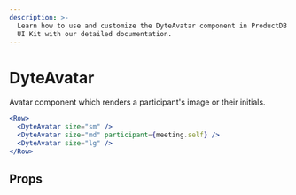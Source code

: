 ```yaml
---
description: >-
  Learn how to use and customize the DyteAvatar component in ProductDB's React Native
  UI Kit with our detailed documentation.
---
```


# DyteAvatar

Avatar component which renders a participant's image or their initials.

```jsx
<Row>
  <DyteAvatar size="sm" />
  <DyteAvatar size="md" participant={meeting.self} />
  <DyteAvatar size="lg" />
</Row>
```

## Props

<PropsTable of="dyte-avatar" />

<head>
  <title>React Native UI Kit DyteAvatar</title>
</head>
